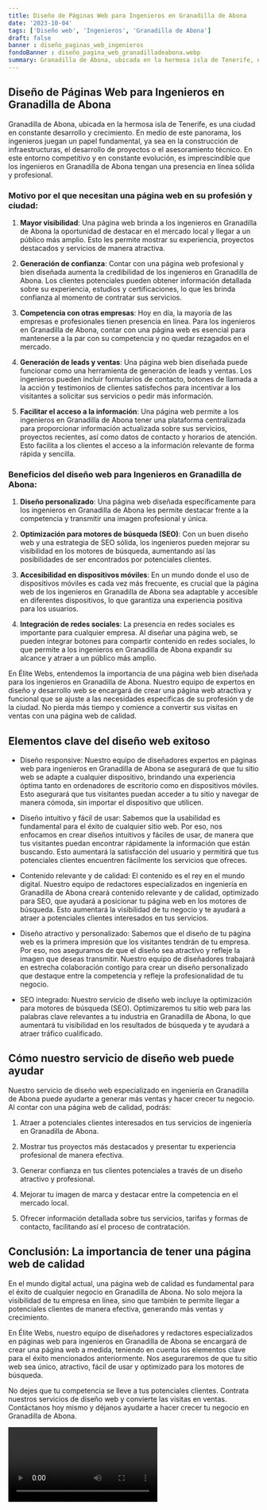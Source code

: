```yaml
---
title: Diseño de Páginas Web para Ingenieros en Granadilla de Abona
date: '2023-10-04'
tags: ['Diseño web', 'Ingenieros', 'Granadilla de Abona']
draft: false
banner : diseño_paginas_web_ingenieros
fondoBanner : diseño_pagina_web_granadilladeabona.webp
summary: Granadilla de Abona, ubicada en la hermosa isla de Tenerife, es una ciudad en constante desarrollo y crecimiento. En medio de este panorama, los ingenieros juegan un papel fundamental, ya sea en la construcción de infraestructuras, el desarrollo de proyectos o el asesoramiento técnico. En este entorno competitivo y en constante evolución, es imprescindible que los ingenieros en Granadilla de Abona tengan una presencia en línea sólida y profesional.
---
```


## Diseño de Páginas Web para Ingenieros en Granadilla de Abona

Granadilla de Abona, ubicada en la hermosa isla de Tenerife, es una ciudad en constante desarrollo y crecimiento. En medio de este panorama, los ingenieros juegan un papel fundamental, ya sea en la construcción de infraestructuras, el desarrollo de proyectos o el asesoramiento técnico. En este entorno competitivo y en constante evolución, es imprescindible que los ingenieros en Granadilla de Abona tengan una presencia en línea sólida y profesional.

### Motivo por el que necesitan una página web en su profesión y ciudad:

1. **Mayor visibilidad**: Una página web brinda a los ingenieros en Granadilla de Abona la oportunidad de destacar en el mercado local y llegar a un público más amplio. Esto les permite mostrar su experiencia, proyectos destacados y servicios de manera atractiva.

2. **Generación de confianza**: Contar con una página web profesional y bien diseñada aumenta la credibilidad de los ingenieros en Granadilla de Abona. Los clientes potenciales pueden obtener información detallada sobre su experiencia, estudios y certificaciones, lo que les brinda confianza al momento de contratar sus servicios.

3. **Competencia con otras empresas**: Hoy en día, la mayoría de las empresas e profesionales tienen presencia en línea. Para los ingenieros en Granadilla de Abona, contar con una página web es esencial para mantenerse a la par con su competencia y no quedar rezagados en el mercado.

4. **Generación de leads y ventas**: Una página web bien diseñada puede funcionar como una herramienta de generación de leads y ventas. Los ingenieros pueden incluir formularios de contacto, botones de llamada a la acción y testimonios de clientes satisfechos para incentivar a los visitantes a solicitar sus servicios o pedir más información.

5. **Facilitar el acceso a la información**: Una página web permite a los ingenieros en Granadilla de Abona tener una plataforma centralizada para proporcionar información actualizada sobre sus servicios, proyectos recientes, así como datos de contacto y horarios de atención. Esto facilita a los clientes el acceso a la información relevante de forma rápida y sencilla.

### Beneficios del diseño web para Ingenieros en Granadilla de Abona:

1. **Diseño personalizado**: Una página web diseñada específicamente para los ingenieros en Granadilla de Abona les permite destacar frente a la competencia y transmitir una imagen profesional y única.

2. **Optimización para motores de búsqueda (SEO)**: Con un buen diseño web y una estrategia de SEO sólida, los ingenieros pueden mejorar su visibilidad en los motores de búsqueda, aumentando así las posibilidades de ser encontrados por potenciales clientes.

3. **Accesibilidad en dispositivos móviles**: En un mundo donde el uso de dispositivos móviles es cada vez más frecuente, es crucial que la página web de los ingenieros en Granadilla de Abona sea adaptable y accesible en diferentes dispositivos, lo que garantiza una experiencia positiva para los usuarios.

4. **Integración de redes sociales**: La presencia en redes sociales es importante para cualquier empresa. Al diseñar una página web, se pueden integrar botones para compartir contenido en redes sociales, lo que permite a los ingenieros en Granadilla de Abona expandir su alcance y atraer a un público más amplio.

En Élite Webs, entendemos la importancia de una página web bien diseñada para los ingenieros en Granadilla de Abona. Nuestro equipo de expertos en diseño y desarrollo web se encargará de crear una página web atractiva y funcional que se ajuste a las necesidades específicas de su profesión y de la ciudad. No pierda más tiempo y comience a convertir sus visitas en ventas con una página web de calidad.

<GifSeo />

<Cta />

## Elementos clave del diseño web exitoso

- Diseño responsive: Nuestro equipo de diseñadores expertos en páginas web para ingenieros en Granadilla de Abona se asegurará de que tu sitio web se adapte a cualquier dispositivo, brindando una experiencia óptima tanto en ordenadores de escritorio como en dispositivos móviles. Esto asegurará que tus visitantes puedan acceder a tu sitio y navegar de manera cómoda, sin importar el dispositivo que utilicen.

- Diseño intuitivo y fácil de usar: Sabemos que la usabilidad es fundamental para el éxito de cualquier sitio web. Por eso, nos enfocamos en crear diseños intuitivos y fáciles de usar, de manera que tus visitantes puedan encontrar rápidamente la información que están buscando. Esto aumentará la satisfacción del usuario y permitirá que tus potenciales clientes encuentren fácilmente los servicios que ofreces.

- Contenido relevante y de calidad: El contenido es el rey en el mundo digital. Nuestro equipo de redactores especializados en ingeniería en Granadilla de Abona creará contenido relevante y de calidad, optimizado para SEO, que ayudará a posicionar tu página web en los motores de búsqueda. Esto aumentará la visibilidad de tu negocio y te ayudará a atraer a potenciales clientes interesados en tus servicios.

- Diseño atractivo y personalizado: Sabemos que el diseño de tu página web es la primera impresión que los visitantes tendrán de tu empresa. Por eso, nos aseguramos de que el diseño sea atractivo y refleje la imagen que deseas transmitir. Nuestro equipo de diseñadores trabajará en estrecha colaboración contigo para crear un diseño personalizado que destaque entre la competencia y refleje la profesionalidad de tu negocio.

- SEO integrado: Nuestro servicio de diseño web incluye la optimización para motores de búsqueda (SEO). Optimizaremos tu sitio web para las palabras clave relevantes a tu industria en Granadilla de Abona, lo que aumentará tu visibilidad en los resultados de búsqueda y te ayudará a atraer tráfico cualificado.

## Cómo nuestro servicio de diseño web puede ayudar

Nuestro servicio de diseño web especializado en ingeniería en Granadilla de Abona puede ayudarte a generar más ventas y hacer crecer tu negocio. Al contar con una página web de calidad, podrás:

1. Atraer a potenciales clientes interesados en tus servicios de ingeniería en Granadilla de Abona.

2. Mostrar tus proyectos más destacados y presentar tu experiencia profesional de manera efectiva.

3. Generar confianza en tus clientes potenciales a través de un diseño atractivo y profesional.

4. Mejorar tu imagen de marca y destacar entre la competencia en el mercado local.

5. Ofrecer información detallada sobre tus servicios, tarifas y formas de contacto, facilitando así el proceso de contratación.

## Conclusión: La importancia de tener una página web de calidad

En el mundo digital actual, una página web de calidad es fundamental para el éxito de cualquier negocio en Granadilla de Abona. No solo mejora la visibilidad de tu empresa en línea, sino que también te permite llegar a potenciales clientes de manera efectiva, generando más ventas y crecimiento.

En Élite Webs, nuestro equipo de diseñadores y redactores especializados en páginas web para ingenieros en Granadilla de Abona se encargará de crear una página web a medida, teniendo en cuenta los elementos clave para el éxito mencionados anteriormente. Nos aseguraremos de que tu sitio web sea único, atractivo, fácil de usar y optimizado para los motores de búsqueda.

No dejes que tu competencia se lleve a tus potenciales clientes. Contrata nuestros servicios de diseño web y convierte las visitas en ventas. Contáctanos hoy mismo y déjanos ayudarte a hacer crecer tu negocio en Granadilla de Abona.

<Video />

<CtaBot job='Ingenieros' city='Granadilla de Abona'/>

<Gmaps query='Granadilla de Abona+españa+maps' />